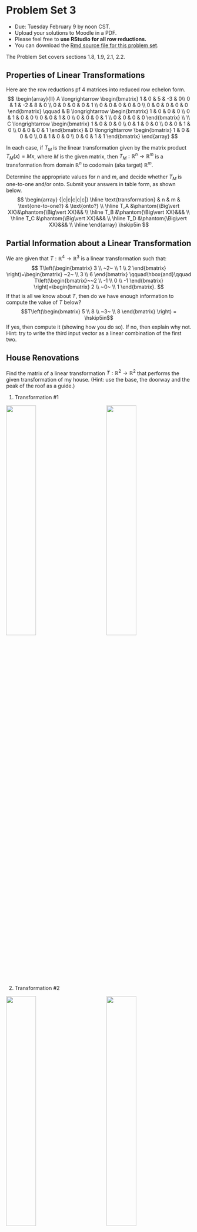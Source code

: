 
# Problem Set 3

* Due: Tuesday February 9 by noon CST. 
* Upload your solutions to Moodle in a PDF. 
* Please feel free to **use RStudio for all row reductions.**
* You can download the [Rmd source file  for this problem set](https://github.com/Tom-Halverson/math236_f20/blob/main/PS3-problem-set-3.Rmd).

The Problem Set covers sections 1.8, 1.9, 2.1, 2.2.


## Properties of Linear Transformations
Here are the row reductions pf 4  matrices into reduced row echelon form.
$$
\begin{array}{ll}
A \longrightarrow \begin{bmatrix} 1 & 0 & 5 & -3 & 0\\ 0 & 1 & -2 & 8  & 0 \\ 0 & 0 & 0 & 0 & 1  \\ 0 & 0 & 0 & 0 &  0 \\ 0 & 0 & 0  & 0 &  0 \end{bmatrix} \qquad
& 
B \longrightarrow \begin{bmatrix} 1 & 0 & 0 & 0 \\ 0 & 1 & 0 & 0 \\ 0 & 0 & 1 & 0 \\ 0 & 0 & 0 & 1 \\ 0 & 0 & 0 & 0 \end{bmatrix} 
\\
\\
C \longrightarrow \begin{bmatrix} 1 & 0 & 0 & 0 \\ 0 & 1 & 0  & 0 \\ 0 & 0 & 1 & 0  \\ 0 & 0 & 0 &  1 \end{bmatrix}
&
D \longrightarrow \begin{bmatrix} 1 & 0 & 0 & 0  \\ 0 & 1 & 0  & 0  \\ 0 & 0 & 1 & 1   \end{bmatrix} 
\end{array}
$$

In each case, if $T_M$ is the linear transformation given by the matrix product $T_M(x) = M x$, where $M$ is the given matrix, then $T_M: \mathbb{R}^n \to \mathbb{R}^m$ is a transformation from domain $\mathbb{R}^n$ to codomain (aka target) $\mathbb{R}^m$. 

Determine the appropriate values for $n$ and $m$, and decide whether $T_M$ is one-to-one and/or onto. Submit your answers in table form, as shown below.
$$
\begin{array} {|c|c|c|c|c|} 
\hline
\text{transformation}  &  n  &  m & \text{one-to-one?} & \text{onto?} \\ \hline
T_A &\phantom{\Big\vert XX}&\phantom{\Big\vert XX}&& \\ \hline
T_B &\phantom{\Big\vert XX}&&& \\ \hline
T_C &\phantom{\Big\vert XX}&&& \\ \hline
T_D &\phantom{\Big\vert XX}&&& \\ \hline
\end{array} \hskip5in
$$


## Partial Information about a Linear Transformation

We are given that $T: \mathbb{R}^4 \rightarrow \mathbb{R}^3$ is a linear transformation such that: 
$$
T\left(\begin{bmatrix} 3 \\ ~2~ \\ 1 \\ 2 \end{bmatrix} \right)=\begin{bmatrix}  ~2~ \\ 3 \\ 6 \end{bmatrix}
\qquad\hbox{and}\qquad
T\left(\begin{bmatrix}~~2 \\ -1 \\ 0 \\ -1 \end{bmatrix} \right)=\begin{bmatrix} 2 \\ ~0~  \\ 1 \end{bmatrix}.
$$
If that is all we know about $T$, then do we have enough information to compute the value of $T$ below? 
$$T\left(\begin{bmatrix} 5 \\ 8 \\ ~3~ \\ 8 \end{bmatrix} \right) = \hskip5in$$
If yes, then compute it (showing how you do so). If no, then explain why not. Hint: try to write the third input vector as a linear combination of the first two.







## House Renovations

Find the matrix of a linear transformation $T: \mathbb{R}^2 \to \mathbb{R}^2$ that performs the given transformation of my house. (Hint: use the base, the doorway and the peak of the roof as a guide.)

1. Transformation \#1

![](images/ps3-house1.png){width=40%} $\qquad \qquad$ ![](images/ps3-house2.png){width=40%}


2. Transformation \#2

![](images/ps3-house1.png){width=40%} $\qquad \qquad$ ![](images/ps3-house3.png){width=40%}



## Matrix of a Nonlinear Transformation?

This problem illustrates what happens if you try to make the matrix of a transformation that is not linear. Consider the transformation $T$ defined by
$$
T \left( \begin{bmatrix} x_1 \\ x_2 \\ x_3 \end{bmatrix} \right)
=
\begin{bmatrix} x_1 + x_2^2 + x_3 \\ 2 x_2 + x_1 x_3 + 1 \\ 2 x_1 + 3 x_2 + x_3 \end{bmatrix}
$$

This is not a linear transformation. Let's see what happens if we compute its matrix anyway. Compute $T(\mathbf{e}_1)$, $T(\mathbf{e}_2)$, and $T(\mathbf{e}_3)$, and put the vectors you get in the columns of a matrix $A$. Then compute the product below:
$$
\underbrace{\begin{bmatrix} 
\cdot & \cdot & \cdot \\
\cdot & \cdot & \cdot \\
\cdot & \cdot & \cdot \\
\end{bmatrix}}_{A}
\begin{bmatrix} x_1 \\ x_ 2 \\ x_3 \end{bmatrix}
= 
$$
Explain how the result of this computation demonstrates that $T$ is not linear.

## A Proof 


Let $T: \mathbb{R}^n \to \mathbb{R}^m$ be a linear transformation. Suppose that $\{v_1, v_2, v_3, v_4\}$ is a linearly independent set of vectors in $\mathbb{R}^n$ but the set of images $\{T(v_1), T(v_2), T(v_3), T(v_4)\}$ is a linearly dependent set in $\mathbb{R}^m$. In the following steps, you will prove that $T$ is not one-to-one.


a. Write out clearly, using the definition, what it means for $\{v_1, v_2, v_3, v_4\}$ to be linearly independent. 

b. Write out clearly, using the definition, what it means for $\{T(v_1), T(v_2), T(v_3), T(v_4)\}$ to be linearly dependent.

c. Use the definition of linear transformation and parts (a) and (b) above to argue that $T(x) = \vec{0}$ for some nonzero vector $x \in \mathbb{R}^n$.

d. Explain why this tells us that $T$ is not one-to-one.

## Inner and Outer Products

We can also think of vectors as matrix. A column vector is an $n \times 1$ matrix and a row vector is a $1 \times n$ matrix. 

a. Compute the following products. These matrix products are called *inner products* (or dot products) of the vectors.


$$
\begin{bmatrix} 4 & -1 & 2 & 3\end{bmatrix}
\begin{bmatrix} 1 \\ 2 \\1  \\3  \\\end{bmatrix} = \hskip3in
$$
$$
\begin{bmatrix} 4 & -1 & 2 & 3\end{bmatrix}
\begin{bmatrix} 1 \\ 1 \\1  \\1  \\\end{bmatrix} = \hskip3in
$$
$$
\begin{bmatrix} 4 & -1 & 2 & 3\end{bmatrix}
\begin{bmatrix} 2 \\ 5 \\ 0  \\ -1  \\\end{bmatrix} = \hskip3in
$$
b. Now compute the following products. These are called *outer products*.  

$$
\begin{bmatrix} 1 \\ 2 \\1  \\3  \\\end{bmatrix}
\begin{bmatrix} 1 & -5 & 2 & 3\end{bmatrix} = \hskip3in
$$

$$
\begin{bmatrix} 1 \\ 2 \\1  \\3  \\\end{bmatrix}
\begin{bmatrix} 1 & 1 & 1 & 1\end{bmatrix} =\hskip3in
$$

c. Row reduce both of the matrices that you get in part b (this should be easy to do by hand,but you can use R if you want to). How many pivots do you get? Explain why you always get this number of pivots when you row reduce an outer product.


## Archaeological Seriation

The matrix $A$ below is used in  archaeological dating. Its rows correspond to four different grave sites $G_1, G_2, G_3, G_4$ and its columns correspond to five types of pottery$P_1, P_2, P_3, P_4, P_5$. There is a 1 in position $i$-$j$ if pottery type $P_j$ is found in grave $G_i$ (and a 0 otherwise).
$$
A=\begin{array}{c|ccccc}
& P_1 & P_2 & P_3 & P_4 & P_5 \\
\hline
 G_1 & 1 & 1 & 0 & 1 & 1 \\
G_2 &  0 & 0 & 1 & 0 & 1 \\
G_3 &  0 & 1 & 1 & 0 & 1 \\
G_4  & 1 & 1 & 1 & 1 & 1 \\
\end{array}
$$

1. Compute the matrix $\mathbf{G} = A A^T$, where $A^T$ is the *transpose* of $A$, meaning that the rows and columns have been interchanged.

2. Give the meaning of the $i$-$j$ entry of $\mathbf{G}$ (the entry in row $i$ and column $j$). State clearly the meaning of this entry using complete sentences (or sentence) and explain why it has this meaning.

## Rental Car

Solve this problem using R and turn in a markdown file knitted to .html. 

A group of Macalester alumni open a rental car company specializing in  renting electric cars. As a start, they have opened offices in St. Paul, Rochester, and Duluth. Through market research they find that of the cars rented in St. Paul, 85% will get returned in St. Paul, 9% will get returned in Rochester, and 6% will get returned in Duluth. Of the cars rented in Rochester, 40% will get returned in St. Paul, 50% will get returned in Rochester, and 10% in Duluth. Of the cars rented in Duluth, 35% will get returned in St. Paul, 55% in Rochester, and 60% in Duluth. This information is represented in the matrix below.

```r
StP = c(.85,.09,.06)
Roch = c(.30,.60,.10)
Dul = c(.35,.05,.60) 
M = cbind(StP,Roch,Dul)
M
```
Such a matrix is called a *probability* matrix or a *stochastic* matrix because it  contains numbers between 0 and 1 and each of its columns sum to 1.

a. The owners are trying to use this data to estimate how much of their fleet will be at each location on average in the long run. Assume that initially they locate 20 cars in each city. This can be recorded by the vector `v0 = c(20,20,20)`. Apply, M to v0, call this vector v1, and explain, using how the matrix-vector product works, why v1 represents the number of cars at each location one day later (for simplicity, we assume that each rental is for 1 day).

b. Now apply M to v1 and call it v2. This should represent the number of cars at each location 2 days later. Also compute the square of the matrix M and call it M2. Confirm that M2 times v0 is the same as M times v1. 

c. Write a for loop that applies M over and over again to see what happens to the distribution of cars in the long-run (we will learn how to do this in class but you can also probably just google it). Does this sequence stabilize or does it keep changing after each application? If it does stabilize, how long does it take to stabilize (to within 0.1 cars at each location).

d. Does the starting distribution matter? Try 4 different starting distributions (with a total of 60 cars) and see what the final distribution looks like in each case. For one of your 4 starting distributions, try all 60 cars at one of the locations.


## Adjacency Matrix

You can do this problem in R or by hand. Consider the matrix $A$ defined here
```r
A = rbind(c( 0 , 1 , 0 , 1 , 1 ,0), c(1 , 0 , 1 , 1 , 0, 0 ),c( 0 , 1 , 0 , 1 , 1, 0 ),
  c( 1 , 1 , 1 , 0 , 1, 0 ),c( 1 , 0 , 0 , 1 , 0, 1 ), c(0, 0, 0, 0, 1, 0))
A
```

This matrix represents the connections in the network diagram below. There is a 1 in position $(i,j)$ of the matrix if there is a connection (an edge) between vertex $i$ and vertex $j$ and there is a 0 if there is not.

```r
suppressPackageStartupMessages(library(igraph))
g=graph_from_adjacency_matrix(A,mode='undirected')
V(g)$label = c(1,2,3,4,5,6)
plot(g)
```

a. Compute $A v$ where $v$ is the vector of all 1's. Explain what this new vector tells us about the graph.

b. Compute $A^2 = A A$, the square of the matrix $A$.

c. Look at the $(2,5)$ entry of $A^2$. Explain what this entry says about connections in the network. Do the same for the $(2,3)$ and the $(2,6)$ entry of $A^2$.




